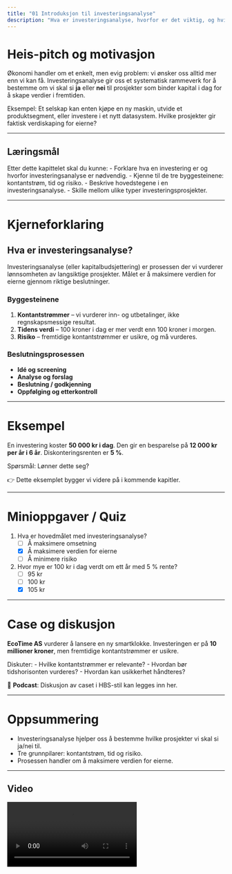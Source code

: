 ```yaml
---
title: "01 Introduksjon til investeringsanalyse"
description: "Hva er investeringsanalyse, hvorfor er det viktig, og hvilke byggesteiner består det av?"
---
```


# Heis-pitch og motivasjon

Økonomi handler om et enkelt, men evig problem: vi ønsker oss alltid mer enn vi kan få.
Investeringsanalyse gir oss et systematisk rammeverk for å bestemme om vi skal si **ja** eller **nei** til prosjekter som binder kapital i dag for å skape verdier i fremtiden.

Eksempel: Et selskap kan enten kjøpe en ny maskin, utvide et produktsegment, eller investere i et nytt datasystem. Hvilke prosjekter gir faktisk verdiskaping for eierne?

---

::: callout-note
## Læringsmål

Etter dette kapittelet skal du kunne:
- Forklare hva en investering er og hvorfor investeringsanalyse er nødvendig.
- Kjenne til de tre byggesteinene: kontantstrøm, tid og risiko.
- Beskrive hovedstegene i en investeringsanalyse.
- Skille mellom ulike typer investeringsprosjekter.
:::

---

# Kjerneforklaring

## Hva er investeringsanalyse?

Investeringsanalyse (eller kapitalbudsjettering) er prosessen der vi vurderer lønnsomheten av langsiktige prosjekter.
Målet er å maksimere verdien for eierne gjennom riktige beslutninger.

### Byggesteinene
1. **Kontantstrømmer** – vi vurderer inn- og utbetalinger, ikke regnskapsmessige resultat.
2. **Tidens verdi** – 100 kroner i dag er mer verdt enn 100 kroner i morgen.
3. **Risiko** – fremtidige kontantstrømmer er usikre, og må vurderes.

### Beslutningsprosessen
- **Idé og screening**
- **Analyse og forslag**
- **Beslutning / godkjenning**
- **Oppfølging og etterkontroll**

---

# Eksempel

En investering koster **50 000 kr i dag**.
Den gir en besparelse på **12 000 kr per år i 6 år**.
Diskonteringsrenten er **5 %**.

Spørsmål: Lønner dette seg?

👉 Dette eksemplet bygger vi videre på i kommende kapitler.

---

# Minioppgaver / Quiz

1. Hva er hovedmålet med investeringsanalyse?
   - [ ] Å maksimere omsetning
   - [x] Å maksimere verdien for eierne
   - [ ] Å minimere risiko

2. Hvor mye er 100 kr i dag verdt om ett år med 5 % rente?
   - [ ] 95 kr
   - [ ] 100 kr
   - [x] 105 kr

---

# Case og diskusjon

**EcoTime AS** vurderer å lansere en ny smartklokke.
Investeringen er på **10 millioner kroner**, men fremtidige kontantstrømmer er usikre.

Diskuter:
- Hvilke kontantstrømmer er relevante?
- Hvordan bør tidshorisonten vurderes?
- Hvordan kan usikkerhet håndteres?

::: callout-tip
📢 **Podcast**: Diskusjon av caset i HBS-stil kan legges inn her.
:::

---

# Oppsummering

- Investeringsanalyse hjelper oss å bestemme hvilke prosjekter vi skal si ja/nei til.
- Tre grunnpilarer: kontantstrøm, tid og risiko.
- Prosessen handler om å maksimere verdien for eierne.

---

::: callout-note
## Video
<video controls src="../media/videos/01-intro.mp4"></video>
:::
